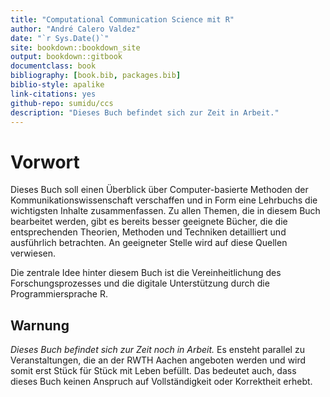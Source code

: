 ```yaml
--- 
title: "Computational Communication Science mit R"
author: "André Calero Valdez"
date: "`r Sys.Date()`"
site: bookdown::bookdown_site
output: bookdown::gitbook
documentclass: book
bibliography: [book.bib, packages.bib]
biblio-style: apalike
link-citations: yes
github-repo: sumidu/ccs
description: "Dieses Buch befindet sich zur Zeit in Arbeit."
---
```


# Vorwort {-}


Dieses Buch soll einen Überblick über Computer-basierte Methoden der Kommunikationswissenschaft verschaffen und in Form eine Lehrbuchs die wichtigsten Inhalte zusammenfassen. Zu allen Themen, die in diesem Buch bearbeitet werden, gibt es bereits besser geeignete Bücher, die die entsprechenden Theorien, Methoden und Techniken detailliert und ausführlich betrachten. An geeigneter Stelle wird auf diese Quellen verwiesen.

Die zentrale Idee hinter diesem Buch ist die Vereinheitlichung des Forschungsprozesses und die digitale Unterstützung durch die Programmiersprache R.  

## Warnung
*Dieses Buch befindet sich zur Zeit noch in Arbeit.* Es ensteht parallel zu Veranstaltungen, die an der RWTH Aachen angeboten werden und wird somit erst Stück für Stück mit Leben befüllt. Das bedeutet auch, dass dieses Buch keinen Anspruch auf Vollständigkeit oder Korrektheit erhebt. 


